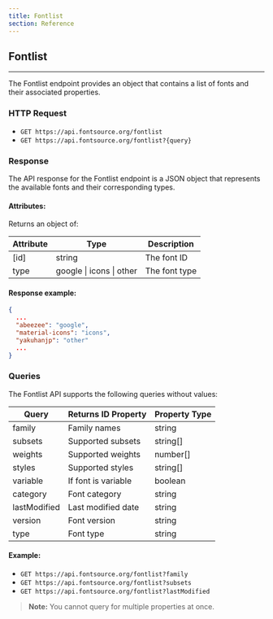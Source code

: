 ```yaml
---
title: Fontlist
section: Reference
---
```


## Fontlist

---

The Fontlist endpoint provides an object that contains a list of fonts and their associated properties.

### HTTP Request

- `GET https://api.fontsource.org/fontlist`
- `GET https://api.fontsource.org/fontlist?{query}`

### Response

The API response for the Fontlist endpoint is a JSON object that represents the available fonts and their corresponding types.

#### Attributes:

Returns an object of:

| Attribute | Type                             | Description   |
| --------- | -------------------------------- | ------------- |
| [id]      | string                           | The font ID   |
| type      | google &#124; icons &#124; other | The font type |

#### Response example:

```json
{
  ...
  "abeezee": "google",
  "material-icons": "icons",
  "yakuhanjp": "other"
  ...
}
```

### Queries

The Fontlist API supports the following queries without values:

| Query        | Returns ID Property | Property Type |
| ------------ | ------------------- | ------------- |
| family       | Family names        | string        |
| subsets      | Supported subsets   | string[]      |
| weights      | Supported weights   | number[]      |
| styles       | Supported styles    | string[]      |
| variable     | If font is variable | boolean       |
| category     | Font category       | string        |
| lastModified | Last modified date  | string        |
| version      | Font version        | string        |
| type         | Font type           | string        |

#### Example:

- `GET https://api.fontsource.org/fontlist?family`
- `GET https://api.fontsource.org/fontlist?subsets`
- `GET https://api.fontsource.org/fontlist?lastModified`

> **Note:** You cannot query for multiple properties at once.
